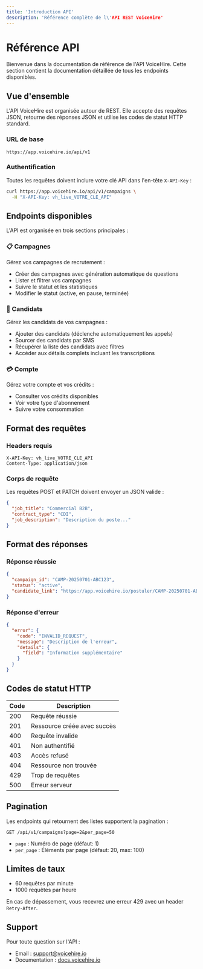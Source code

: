 ```yaml
---
title: 'Introduction API'
description: 'Référence complète de l\'API REST VoiceHire'
---
```


# Référence API

Bienvenue dans la documentation de référence de l'API VoiceHire. Cette section contient la documentation détaillée de tous les endpoints disponibles.

## Vue d'ensemble

L'API VoiceHire est organisée autour de REST. Elle accepte des requêtes JSON, retourne des réponses JSON et utilise les codes de statut HTTP standard.

### URL de base

```
https://app.voicehire.io/api/v1
```

### Authentification

Toutes les requêtes doivent inclure votre clé API dans l'en-tête `X-API-Key` :

```bash
curl https://app.voicehire.io/api/v1/campaigns \
  -H "X-API-Key: vh_live_VOTRE_CLE_API"
```

## Endpoints disponibles

L'API est organisée en trois sections principales :

### 📋 Campagnes

Gérez vos campagnes de recrutement :
- Créer des campagnes avec génération automatique de questions
- Lister et filtrer vos campagnes
- Suivre le statut et les statistiques
- Modifier le statut (active, en pause, terminée)

### 👥 Candidats

Gérez les candidats de vos campagnes :
- Ajouter des candidats (déclenche automatiquement les appels)
- Sourcer des candidats par SMS
- Récupérer la liste des candidats avec filtres
- Accéder aux détails complets incluant les transcriptions

### 💳 Compte

Gérez votre compte et vos crédits :
- Consulter vos crédits disponibles
- Voir votre type d'abonnement
- Suivre votre consommation

## Format des requêtes

### Headers requis

```http
X-API-Key: vh_live_VOTRE_CLE_API
Content-Type: application/json
```

### Corps de requête

Les requêtes POST et PATCH doivent envoyer un JSON valide :

```json
{
  "job_title": "Commercial B2B",
  "contract_type": "CDI",
  "job_description": "Description du poste..."
}
```

## Format des réponses

### Réponse réussie

```json
{
  "campaign_id": "CAMP-20250701-ABC123",
  "status": "active",
  "candidate_link": "https://app.voicehire.io/postuler/CAMP-20250701-ABC123"
}
```

### Réponse d'erreur

```json
{
  "error": {
    "code": "INVALID_REQUEST",
    "message": "Description de l'erreur",
    "details": {
      "field": "Information supplémentaire"
    }
  }
}
```

## Codes de statut HTTP

| Code | Description |
|------|-------------|
| 200 | Requête réussie |
| 201 | Ressource créée avec succès |
| 400 | Requête invalide |
| 401 | Non authentifié |
| 403 | Accès refusé |
| 404 | Ressource non trouvée |
| 429 | Trop de requêtes |
| 500 | Erreur serveur |

## Pagination

Les endpoints qui retournent des listes supportent la pagination :

```
GET /api/v1/campaigns?page=2&per_page=50
```

- `page` : Numéro de page (défaut: 1)
- `per_page` : Éléments par page (défaut: 20, max: 100)

## Limites de taux

- 60 requêtes par minute
- 1000 requêtes par heure

En cas de dépassement, vous recevrez une erreur 429 avec un header `Retry-After`.

## Support

Pour toute question sur l'API :
- Email : support@voicehire.io
- Documentation : [docs.voicehire.io](https://docs.voicehire.io)
